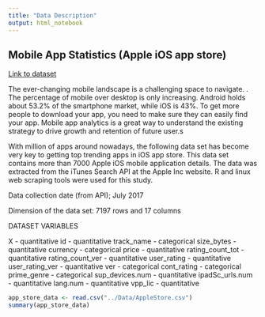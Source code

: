 ```yaml
---
title: "Data Description"
output: html_notebook
---
```


## Mobile App Statistics (Apple iOS app store)

<a href="https://www.kaggle.com/ramamet4/app-store-apple-data-set-10k-apps/downloads/app-store-apple-data-set-10k-apps.zip/7">Link to dataset</a>

The ever-changing mobile landscape is a challenging space to navigate. . The percentage of mobile over desktop is only increasing. Android holds about 53.2% of the smartphone market, while iOS is 43%. To get more people to download your app, you need to make sure they can easily find your app. Mobile app analytics is a great way to understand the existing strategy to drive growth and retention of future user.s

With million of apps around nowadays, the following data set has become very key to getting top trending apps in iOS app store. This data set contains more than 7000 Apple iOS mobile application details. The data was extracted from the iTunes Search API at the Apple Inc website. R and linux web scraping tools were used for this study.

Data collection date (from API); July 2017

Dimension of the data set: 7197 rows and 17 columns

DATASET VARIABLES

X - quantitative
id - quantitative
track_name - categorical
size_bytes - quantitative
currency - categorical
price - quantitative
rating_count_tot - quantitative
rating_count_ver - quantitative
user_rating - quantitative
user_rating_ver - quantitative
ver - categorical
cont_rating - categorical
prime_genre - categorical
sup_devices.num - quantitative
ipadSc_urls.num - quantitative
lang.num - quantitative
vpp_lic - quantitative



```r
app_store_data <- read.csv("../Data/AppleStore.csv")
summary(app_store_data)
```

